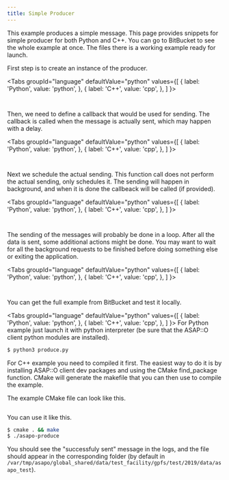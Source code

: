```yaml
---
title: Simple Producer
---
```




This example produces a simple message. This page provides snippets for simple producer for both Python and C++. You can go to BitBucket to see the whole example at once. The files there is a working example ready for launch.

First step is to create an instance of the producer.

<Tabs
  groupId="language"
  defaultValue="python"
  values={[
    { label: 'Python', value: 'python', },
    { label: 'C++', value: 'cpp', },
  ]
}>
<TabItem value="python">

```python content="./versioned_examples/version-21.12.0/python/produce.py" snippetTag="create"
```

</TabItem>

<TabItem value="cpp">

```cpp content="./versioned_examples/version-21.12.0/cpp/produce.cpp" snippetTag="create"
```

</TabItem>
</Tabs>

Then, we need to define a callback that would be used for sending. The callback is called when the message is actually sent, which may happen with a delay.

<Tabs
  groupId="language"
  defaultValue="python"
  values={[
    { label: 'Python', value: 'python', },
    { label: 'C++', value: 'cpp', },
  ]
}>
<TabItem value="python">

```python content="./versioned_examples/version-21.12.0/python/produce.py" snippetTag="callback"
```

</TabItem>

<TabItem value="cpp">

```cpp content="./versioned_examples/version-21.12.0/cpp/produce.cpp" snippetTag="callback"
```

</TabItem>
</Tabs>

Next we schedule the actual sending. This function call does not perform the actual sending, only schedules it. The sending will happen in background, and when it is done the callbeack will be called (if provided).

<Tabs
  groupId="language"
  defaultValue="python"
  values={[
    { label: 'Python', value: 'python', },
    { label: 'C++', value: 'cpp', },
  ]
}>
<TabItem value="python">

```python content="./versioned_examples/version-21.12.0/python/produce.py" snippetTag="send"
```

</TabItem>

<TabItem value="cpp">

```cpp content="./versioned_examples/version-21.12.0/cpp/produce.cpp" snippetTag="send"
```

</TabItem>
</Tabs>

The sending of the messages will probably be done in a loop. After all the data is sent, some additional actions might be done. You may want to wait for all the background requests to be finished before doing something else or exiting the application.

<Tabs
  groupId="language"
  defaultValue="python"
  values={[
    { label: 'Python', value: 'python', },
    { label: 'C++', value: 'cpp', },
  ]
}>
<TabItem value="python">

```python content="./versioned_examples/version-21.12.0/python/produce.py" snippetTag="finish"
```

</TabItem>

<TabItem value="cpp">

```cpp content="./versioned_examples/version-21.12.0/cpp/produce.cpp" snippetTag="finish"
```

</TabItem>
</Tabs>

You can get the full example from BitBucket and test it locally.

<Tabs
  groupId="language"
  defaultValue="python"
  values={[
    { label: 'Python', value: 'python', },
    { label: 'C++', value: 'cpp', },
  ]
}>
<TabItem value="python">
For Python example just launch it with python interpreter (be sure that the ASAP::O client python modules are installed).

```bash
$ python3 produce.py
```

</TabItem>

<TabItem value="cpp">
For C++ example you need to compiled it first. The easiest way to do it is by installing ASAP::O client dev packages and using the CMake find_package function. CMake will generate the makefile that you can then use to compile the example.

The example CMake file can look like this.

```cmake content="./versioned_examples/version-21.12.0/cpp/CMakeLists.txt" snippetTag="#producer"
```

You can use it like this.

```bash
$ cmake . && make
$ ./asapo-produce
```

</TabItem>
</Tabs>

You should see the "successfuly sent" message in the logs, and the file should appear in the corresponding folder (by default in ```/var/tmp/asapo/global_shared/data/test_facility/gpfs/test/2019/data/asapo_test```).
